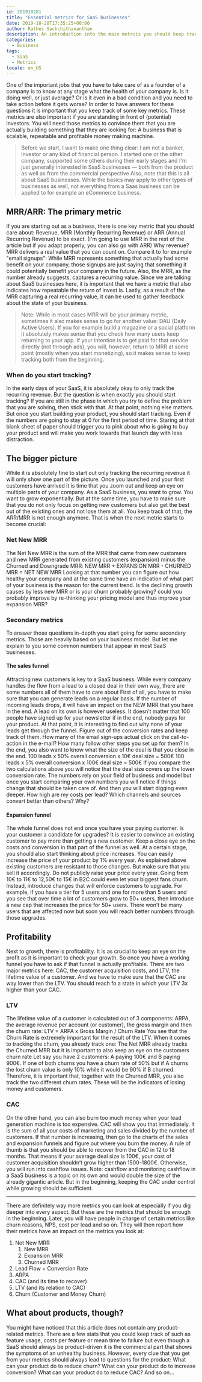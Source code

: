 ```yaml
---
id: 201910281
title: "Essential metrics for SaaS businesses"
date: 2019-10-28T17:35:25+00:00
author: Rathes Sachchithananthan
description: An introduction into the main metrcis you should keep track of if you are running a SaaS business
categories:
  - Business
tags:
  - SaaS
  - Metrics
locale: en_US
---
```


One of the important jobs that you have to take care of as a founder of a company is to know at any stage what the health of your company is.
Is it doing well, or just average? Or is it even in a bad condition and you need to take action before it gets worse? In order to have answers for these questions it is important that you keep track of some key metrics.
These metrics are also important if you are standing in front of (potential) investors. You will need those metrics to convince them that you are actually building something that they are looking for: A business that is scalable, repeatable and profitable money making machine.

> Before we start, I want to make one thing clear: I am not a banker, investor or any kind of financial person. I started one or the other company, supported some others during their early stages and I'm just generally interested in SaaS businesses — both from the product as well as from the commercial perspective
> Also, note that this is all about SaaS businesses. While the basics may apply to other types of businesses as well, not everything from a Saas business can be applied to for example an eCommerce business.

## MRR/ARR: The primary metric

If you are starting out as a business, there is one key metric that you should care about: Revenue, MRR (Monthly Recurring Revenue) or ARR (Annual Recurring Revenue) to be exact. (I'm going to use MRR in the rest of the article but if you adapt properly, you can also go with ARR)
Why revenue? MRR delivers a real value that you can count on. Compare it to for example "email signups": While MRR represents something that actually had some benefit on your company, those signups are just saying that something it could potentially benefit your company in the future.
Also, the MRR, as the number already suggests, captures a recurring value. Since we are talking about SaaS businesses here, it is important that we have a metric that also indicates how repeatable the return of invest is.
Lastly, as a result of the MRR capturing a real recurring value, it can be used to gather feedback about the state of your business.

> Note: While in most cases MRR will be your primary metric, sometimes it also makes sense to go for another value: DAU (Daily Active Users). If you for example build a magazine or a social platform it absolutely makes sense that you check how many users keep returning to your app. If your intention is to get paid for that service directly (not through ads), you will, however, return to MRR at some point (mostly when you start monetizing), so it makes sense to keep tracking both from the beginning.

### When do you start tracking?

In the early days of your SaaS, it is absolutely okay to only track the recurring revenue. But the question is when exactly you should start tracking?
If you are still in the phase in which you try to define the problem that you are solving, then stick with that. At that point, nothing else matters.
But once you start building your product, you should start tracking. Even if the numbers are going to stay at 0 for the first period of time. Staring at that blank sheet of paper should trigger you to pink about who is going to buy your product and will make you work towards that launch day with less distraction.

## The bigger picture

While it is absolutely fine to start out only tracking the recurring revenue it will only show one part of the picture.
Once you launched and your first customers have arrived it is time that you zoom out and keep an eye on multiple parts of your company. As a SaaS business, you want to grow. You want to grow exponentially. But at the same time, you have to make sure that you do not only focus on getting new customers but also get the best out of the existing ones and not lose them at all.
You keep track of that, the ARR/MRR is not enough anymore. That is when the next metric starts to become crucial:

### Net New MRR

The Net New MRR is the sum of the MRR that came from new customers and new MRR generated from existing customers (expansion) minus the Churned and Downgrade MRR:
NEW MRR + EXPANSION MRR - CHURNED MRR = NET NEW MRR
Looking at that number you can figure out how healthy your company and at the same time have an indication of what part of your business is the reason for the current trend.
Is the declining growth causes by less new MRR or is your churn probably growing? could you probably improve by re-thinking your pricing model and thus improve your expansion MRR?

### Secondary metrics

To answer those questions in-depth you start going for some secondary metrics. Those are heavily based on your business model.
But let me explain to you some common numbers that appear in most SaaS businesses.

#### The sales funnel

Attracting new customers is key to a SaaS business. While every company handles the flow from a lead to a closed deal in their own way, there are some numbers all of them have to care about
First of all, you have to make sure that you can generate leads on a regular basis. If the number of incoming leads drops, it will have an impact on the NEW MRR that you have in the end.
A lead on its own is however useless. It doesn’t matter that 100 people have signed up for your newsletter if in the end, nobody pays for your product.
At that point, it is interesting to find out why none of your leads get through the funnel. Figure out of the conversion rates and keep track of them.
How many of the email sign-ups actual click on the call-to-action in the e-mail? How many follow other steps you set up for them?
In the end, you also want to know what the size of the deal is that you close in the end.
100 leads x 50% overall conversion x 10€ deal size = 500€
100 leads x 5% overall conversion x 100€ deal size = 500€
If you compare the two calculations above you will notice that the deal size covers up the lower conversion rate. The numbers rely on your field of business and model but once you start comparing your own numbers you will notice if things change that should be taken care of.
And then you will start digging even deeper. How high are my costs per lead? Which channels and sources convert better than others? Why?

#### Expansion funnel

The whole funnel does not end once you have your paying customer. Is your customer a candidate for upgrades?
It is easier to convince an existing customer to pay more than getting a new customer. Keep a close eye on the costs and conversion in that part of the funnel as well.
At a certain stage, you should also start thinking about price increases. You can easily increase the price of your product by 1% every year. As explained above existing customers are resistant to those changes.
But make sure that you sell it accordingly. Do not publicly raise your price every year. Going from 10€ to 11€ to 12,50€ to 15€ in B2C could even let your biggest fans churn.
Instead, introduce changes that will enforce customers to upgrade. For example, if you have a tier for 5 users and one for more than 5 users and you see that over time a lot of customers grow to 50+ users, then introduce a new cap that increases the price for 50+ users. There won’t be many users that are affected now but soon you will reach better numbers through those upgrades.

## Profitability

Next to growth, there is profitability. It is as crucial to keep an eye on the profit as it is important to check your growth.
So once you have a working funnel you have to ask if that funnel is actually profitable.
There are two major metrics here: CAC, the customer acquisition costs, and LTV, the lifetime value of a customer.
And we have to make sure that the CAC are way lower than the LTV. You should reach fo a state in which your LTV 3x higher than your CAC.

### LTV

The lifetime value of a customer is calculated out of 3 components:
ARPA, the average revenue per account (or customer), the gross margin and then the churn rate:
LTV = ARPA x Gross Margin / Churn Rate
You see that the Churn Rate is extremely important for the result of the LTV.
When it comes to tracking the churn, you already track one: The Net MRR already tracks the Churned MRR but it is important to also keep an eye on the customers churn rate
Let say you have 2 customers: A paying 100€ and B paying 900€. If one of both churns you have a churn rate of 50% but if A churns the lost churn value is only 10% while it would be 90% if B churned.
Therefore, it is important that, together with the Churned MRR, you also track the two different churn rates.
These will be the indicators of losing money and customers.

### CAC

On the other hand, you can also burn too much money when your lead generation machine is too expensive.
CAC will show you that immediately. It is the sum of all your costs of marketing and sales divided by the number of customers.
If that number is increasing, then go to the charts of the sales and expansion funnels and figure out where you burn the money.
A rule of thumb is that you should be able to recover from the CAC in 12 to 18 months. That means if your average deal size is 100€, your cost of customer acquisition shouldn’t grow higher than 1500-1800€. Otherwise, you will run into cashflow issues.
Note: cashflow and monitoring cashflow in a SaaS business is a topic on its own and would double the size of the already gigantic article. But in the beginning, keeping the CAC under control while growing should be sufficient.

---

There are definitely way more metrics you can look at especially if you dig deeper into every aspect.
But these are the metrics that should be enough in the beginning. Later, you will have people in charge of certain metrics like churn reasons, NPS, cost per lead and so on. They will then report how their metrics have an impact on the metrics you look at:

1. Net New MRR
   1. New MRR
   2. Expansion MRR
   3. Churned MRR
2. Lead Flow + Conversion Rate
3. ARPA
4. CAC (and its time to recover)
5. LTV (and its relation to CAC)
6. Churn (Customer and Money Churn)

## What about products, though?

You might have noticed that this article does not contain any product-related metrics. There are a few stats that you could keep track of such as feature usage, costs per feature or mean time to failure but even though a SaaS should always be product-driven it is the commercial part that shows the symptoms of an unhealthy business. However, every clue that you get from your metrics should always lead to questions for the product: What can your product do to reduce churn? What can your product do to increase conversion? What can your product do to reduce CAC? And so on...
